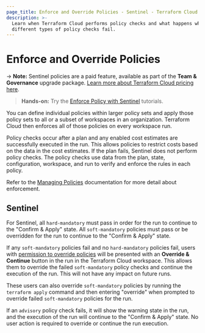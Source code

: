 ```yaml
---
page_title: Enforce and Override Policies - Sentinel - Terraform Cloud
description: >-
  Learn when Terraform Cloud performs policy checks and what happens when
  different types of policy checks fail.
---
```


# Enforce and Override Policies

-> **Note:** Sentinel policies are a paid feature, available as part of the **Team & Governance** upgrade package. [Learn more about Terraform Cloud pricing here](https://www.hashicorp.com/products/terraform/pricing).

> **Hands-on:** Try the [Enforce Policy with Sentinel](https://learn.hashicorp.com/collections/terraform/policy?utm_source=WEBSITE&utm_medium=WEB_IO&utm_offer=ARTICLE_PAGE&utm_content=DOCS) tutorials.

You can define individual policies within larger policy sets and apply those policy sets to all or a subset of workspaces in an organization. Terraform Cloud then enforces all of those policies on every workspace run.

Policy checks occur after a plan and any enabled cost estimates are successfully executed in the run. This allows policies to restrict costs based on the data in the cost estimates. If the plan fails, Sentinel does not perform policy checks. The policy checks use data from the plan, state, configuration, workspace, and run to verify and enforce the rules in each policy.

Refer to the [Managing Policies](/cloud-docs/policies/sentinel/manage-policies) documentation for more detail about enforcement.


## Sentinel

For Sentinel, all `hard-mandatory` must pass in order for the run to continue to the "Confirm & Apply" state. All `soft-mandatory` policies must pass or be overridden for the run to continue to the "Confirm & Apply" state.

If any `soft-mandatory` policies fail and no `hard-mandatory` policies fail, users with [permission to override policies](/cloud-docs/users-teams-organizations/permissions#manage-policy-overrides) will be presented with an **Override & Continue** button in the run in the Terraform Cloud workspace. This allows them to override the failed `soft-mandatory` policy checks and continue the execution of the run. This will not have any impact on future runs.

These users can also override `soft-mandatory` policies by running the `terraform apply` command and then entering "override" when prompted to override failed `soft-mandatory` policies for the run.

[permissions-citation]: #intentionally-unused---keep-for-maintainers

If an `advisory` policy check fails, it will show the warning state in the run, and the execution of the run will continue to the "Confirm & Apply" state. No user action is required to override or continue the run execution.
